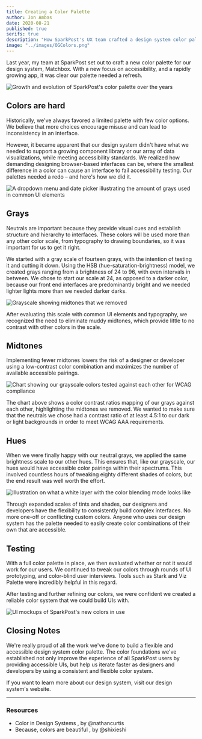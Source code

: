 ```yaml
---
title: Creating a Color Palette
author: Jon Ambas
date: 2020-08-21
published: true
serifs: true
description: "How SparkPost's UX team crafted a design system color palette"
image: "../images/OGColors.png"
---
```



Last year, my team at SparkPost set out to craft a new color palette for our design system, <ExternalLink to="https://design.sparkpost.com/">Matchbox</ExternalLink>. With a new focus on accessibility, and a rapidly growing app, it was clear our palette needed a refresh.

<Image
  src={ColorEvolution}
  caption="SparkPost's color palette over the years"
  alt="Growth and evolution of SparkPost's color palette over the years"
/>

## Colors are hard

Historically, we've always favored a limited palette with few color options. We believe that more choices encourage misuse and can lead to inconsistency in an interface.

However, it became apparent that our design system didn't have what we needed to support a growing component library or our array of data visualizations, while meeting accessibility standards. We realized how demanding designing browser-based interfaces can be, where the smallest difference in a color can cause an interface to fail accessibility testing. Our palettes needed a redo – and here's how we did it.

<Image
  src={SampleVariance}
  caption="A dropdown menu and date picker illustrating the amount of grays used in common UI elements"
  alt="A dropdown menu and date picker illustrating the amount of grays used in common UI elements"
/>

## Grays

Neutrals are important because they provide visual cues and establish structure and hierarchy to interfaces. These colors will be used more than any other color scale, from typography to drawing boundaries, so it was important for us to get it right.

We started with a gray scale of fourteen grays, with the intention of testing it and cutting it down. Using the HSB (hue-saturation-brightness) model, we created grays ranging from a brightness of 24 to 96, with even intervals in between. We chose to start our scale at 24, as opposed to a darker color, because our front end interfaces are predominantly bright and we needed lighter lights more than we needed darker darks.

<Image
  src={NeutralScales}
  caption="We removed these muddy midtones"
  alt="Grayscale showing midtones that we removed"
/>

After evaluating this scale with common UI elements and typography, we recognized the need to eliminate muddy midtones, which provide little to no contrast with other colors in the scale.

## Midtones

Implementing fewer midtones lowers the risk of a designer or developer using a low-contrast color combination and maximizes the number of available accessible pairings.

<Image
  src={Chart}
  caption="Our grayscale colors tested against each other for WCAG compliance"
  alt="Chart showing our grayscale colors tested against each other for WCAG compliance"
/>

The chart above shows a color contrast ratios mapping of our grays against each other, highlighting the midtones we removed. We wanted to make sure that the neutrals we chose had a contrast ratio of at least 4.5:1 to our dark or light backgrounds in order to meet <ExternalLink to="https://www.w3.org/TR/WCAG21/#contrast-enhanced">WCAG AAA requirements</ExternalLink>.

## Hues

When we were finally happy with our neutral grays, we applied the same brightness scale to our other hues. This ensures that, like our grayscale, our hues would have accessible color pairings within their spectrums. This involved countless hours of tweaking eighty different shades of colors, but the end result was well worth the effort.

<Image
  src={Grayscale}
  caption="We used a white layer with the color blending mode to transform colors to a grayscale"
  alt="Illustration on what a white layer with the color blending mode looks like"
/>

Through expanded scales of tints and shades, our designers and developers have the flexibility to consistently build complex interfaces. No more one-off or conflicting custom colors. Anyone who uses our design system has the palette needed to easily create color combinations of their own that are accessible.

## Testing

With a full color palette in place, we then evaluated whether or not it would work for our users. We continued to tweak our colors through rounds of UI prototyping, and color-blind user interviews. Tools such as <ExternalLink to="https://www.getstark.co/">Stark</ExternalLink> and <ExternalLink to="https://projects.susielu.com/viz-palette">Viz Palette</ExternalLink> were incredibly helpful in this regard.

After testing and further refining our colors, we were confident we created a reliable color system that we could build UIs with.

<Image
  src={Examples}
  caption="Example of SparkPost's new colors in use"
  alt="UI mockups of SparkPost's new colors in use"
/>

## Closing Notes

We're really proud of all the work we've done to build a flexible and accessible design system color palette. The color foundations we've established not only improve the experience of all SparkPost users by providing accessible UIs, but help us iterate faster as designers and developers by using a consistent and flexible color system.

If you want to learn more about our design system, visit our <ExternalLink to="https://design.sparkpost.com/">design system's website</ExternalLink>.

---

### Resources

- <ExternalLink to="https://medium.com/eightshapes-llc/color-in-design-systems-a1c80f65fa3">
    Color in Design Systems
  </ExternalLink>
  , by <ExternalLink to="https://twitter.com/nathanacurtis">
    @nathancurtis
  </ExternalLink>
- <ExternalLink to="https://medium.com/carbondesign/because-colors-are-beautiful-52dd4cc39f09">
    Because, colors are beautiful
  </ExternalLink>
  , by <ExternalLink to="https://twitter.com/shixieshi">
    @shixieshi
  </ExternalLink>
